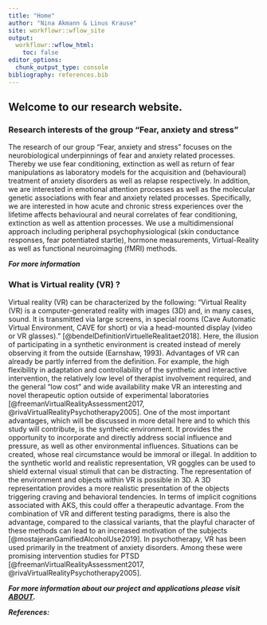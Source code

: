 ```yaml
---
title: "Home"
author: "Nina Akmann & Linus Krause"
site: workflowr::wflow_site
output:
  workflowr::wflow_html:
    toc: false
editor_options:
  chunk_output_type: console
bibliography: references.bib
---
```


## Welcome to our research website.

### Research interests of the group "Fear, anxiety and stress"

The research of our group "Fear, anxiety and stress" focuses on the neurobiological underpinnings of fear and anxiety related processes. Thereby we use fear conditioning, extinction as well as return of fear manipulations as laboratory models for the acquisition and (behavioural) treatment of anxiety disorders as well as relapse respectively. In addition, we are interested in emotional attention processes as well as the molecular genetic associations with fear and anxiety related processes. Specifically, we are interested in how acute and chronic stress experiences over the lifetime affects behavioural and neural correlates of fear conditioning, extinction as well as attention processes. We use a multidimensional approach including peripheral psychophysiological (skin conductance responses, fear potentiated startle), hormone measurements, Virtual-Reality as well as functional neuroimaging (fMRI) methods.

***For more information***


### What is Virtual reality (VR) ?

Virtual reality (VR) can be characterized by the following: "Virtual Reality (VR) is a computer-generated reality with images (3D) and, in many cases, sound. It is transmitted via large screens, in special rooms (Cave Automatic Virtual Environment, CAVE for short) or via a head-mounted display (video or VR glasses)." [@bendelDefinitionVirtuelleRealitaet2018]. Here, the illusion of participating in a synthetic environment is created instead of merely observing it from the outside (Earnshaw, 1993). Advantages of VR can already be partly inferred from the definition. For example, the high flexibility in adaptation and controllability of the synthetic and interactive intervention, the relatively low level of therapist involvement required, and the general "low cost" and wide availability make VR an interesting and novel therapeutic option outside of experimental laboratories [@freemanVirtualRealityAssessment2017, @rivaVirtualRealityPsychotherapy2005]. One of the most important advantages, which will be discussed in more detail here and to which this study will contribute, is the synthetic environment. It provides the opportunity to incorporate and directly address social influence and pressure, as well as other environmental influences. Situations can be created, whose real circumstance would be immoral or illegal. In addition to the synthetic world and realistic representation, VR goggles can be used to shield external visual stimuli that can be distracting. The representation of the environment and objects within VR is possible in 3D. A 3D representation provides a more realistic presentation of the objects triggering craving and behavioral tendencies. In terms of implicit cognitions associated with AKS, this could offer a therapeutic advantage. From the combination of VR and different testing paradigms, there is also the advantage, compared to the classical variants, that the playful character of these methods can lead to an increased motivation of the subjects [@mostajeranGamifiedAlcoholUse2019]. In psychotherapy, VR has been used primarily in the treatment of anxiety disorders. Among these were promising intervention studies for PTSD [@freemanVirtualRealityAssessment2017, @rivaVirtualRealityPsychotherapy2005].

***For more information about our project and applications please visit [ABOUT](about.html).***

***References:***
